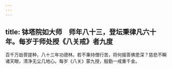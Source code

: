 ```yaml
---
---
---
```

title: 钵塔院如大师　师年八十三，登坛秉律凡六十年。每岁于师处授《八关戒》者九度
---



百千万劫菩提种，八十三年功德林。若不秉持僧行苦，将何报答佛恩深？慈悲不瞬诸天眼，清净无尘几地心。每岁《八关》蒙九授，殷勤一戒重千金。